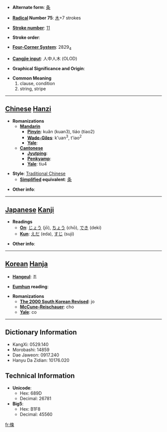* '''Alternate form''': [[条]]

* '''[[Wiktionary:Chinese radical index| Radical]] Number 75''': [[Wiktionary:Chinese radical index 木|木]]+7 strokes

* '''[[Wiktionary:Chinese total strokes index|Stroke number]]''': [[Wiktionary:Chinese total strokes index 11|11]]

* '''Stroke order''': 

* '''[[Wiktionary:Chinese four corner index|Four-Corner System]]''': 2829<sub>4</sub>

* '''[[Wiktionary:Chinese Cangjie index|Cangjie input]]''': 人中人木 (OLOD)

* '''Graphical Significance and Origin''': 

* '''Common Meaning'''
*#clause, condition
*# string, stripe


----

== [[Chinese]] [[Hanzi]] ==

* '''Romanizations'''
** '''[[Mandarin]]'''
*** '''[[Pinyin]]''': kuǎn (kuan3), tiáo (tiao2)
*** '''[[Wade-Giles]]''': k'uan<sup>3</sup>, t'iao<sup>2</sup>
*** '''[[Yale]]''': 
** '''[[Cantonese]]'''
*** '''[[Jyutping]]''':
*** '''[[Penkyamp]]''': 
*** '''[[Yale]]''': tiu4

* '''Style''': [[Traditional Chinese]] 
** '''[[Simplified Chinese|Simplified]] equivalent''': [[条]]

* '''Other info''': 

----

== [[Japanese]] [[Kanji]] ==

* '''Readings'''
** '''[[On]]''': [[じょう]] (jō), [[ちょう]] (chō), [[でき]] (deki)
** '''[[Kun]]''': [[えだ]] (eda), [[すじ]] (suji)

* '''Other info''':  

----

== [[Korean]] [[Hanja]] ==

* '''[[Hangeul]]''': 조

* '''[[Eumhun]] reading''': 

* '''Romanizations'''
** '''[[The 2000 South Korean Revised Romanization|The 2000 South Korean Revised]]''': jo
** '''[[McCune-Reischauer]]''': cho
** '''[[Yale]]''': co

----

== Dictionary Information ==

* KangXi: 0529.140
* Morobashi: 14859
* Dae Jaweon: 0917.240
* Hanyu Da Zidian: 10176.020

== Technical Information ==

* '''Unicode''':
** Hex: 689D
** Decimal: 26781
* '''Big5''':
** Hex: B1F8
** Decimal: 45560

[[fr:條]]